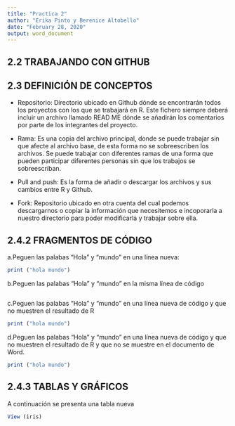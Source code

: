 ```yaml
---
title: "Practica 2"
author: "Erika Pinto y Berenice Altobello"
date: "February 28, 2020"
output: word_document
---
```


## 2.2 TRABAJANDO CON GITHUB



## 2.3 DEFINICIÓN DE CONCEPTOS

-	Repositorio: Directorio ubicado en Github dónde se encontrarán todos los proyectos con los que se trabajará en R. Este fichero siempre deberá incluir un archivo llamado READ ME dónde se añadirán los comentarios por parte de los integrantes del proyecto.

-	Rama: Es una copia del archivo principal, donde se puede trabajar sin que afecte al archivo base, de esta forma no se sobreescriben los archivos. Se puede trabajar con diferentes ramas de una forma que pueden participar diferentes personas sin que los trabajos se sobreescriban.

-	Pull and push: Es la forma de añadir o descargar los archivos y sus cambios entre R y Github.

-	Fork: Repositorio ubicado en otra cuenta del cual podemos descargarnos o copiar la información que necesitemos e incoporarla a nuestro directorio para poder modificarla  y trabajar sobre ella. 


## 2.4.2 FRAGMENTOS DE CÓDIGO

a.Peguen las palabas “Hola” y “mundo” en una línea nueva:

```r
print ("hola mundo")
```

b.Peguen las palabas “Hola” y “mundo” en la misma línea de código 

```r

```

c.Peguen las palabas “Hola” y “mundo” en una línea nueva de código y que no muestren el resultado de R

```r
print ("hola mundo")
```

d.Peguen las palabas “Hola” y “mundo” en una línea nueva de código y que no muestren el resultado de R y que no se muestre en el documento de Word.

```r
print ("hola mundo")
```

## 2.4.3 TABLAS Y GRÁFICOS

A continuación se presenta una tabla nueva 

```r
View (iris)
```

